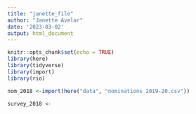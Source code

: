 ```yaml
---
title: "janette_file"
author: "Janette Avelar"
date: '2023-03-02'
output: html_document
---
```


```r
knitr::opts_chunk$set(echo = TRUE)
library(here)
library(tidyverse)
library(import)
library(rio)

nom_2018 <-import(here("data", "nominations_2019-20.csv"))
  
survey_2018 <- 
```

